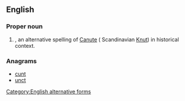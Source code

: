 ==English==

===Proper noun===
{{en-proper noun}}

# {{given name|male|from=Germanic}}, an alternative spelling of [[Canute]] ( Scandinavian [[Knut]]) in historical context.

===Anagrams===
* [[cunt#English|cunt]]
* [[unct#English|unct]]

[[Category:English alternative forms]]